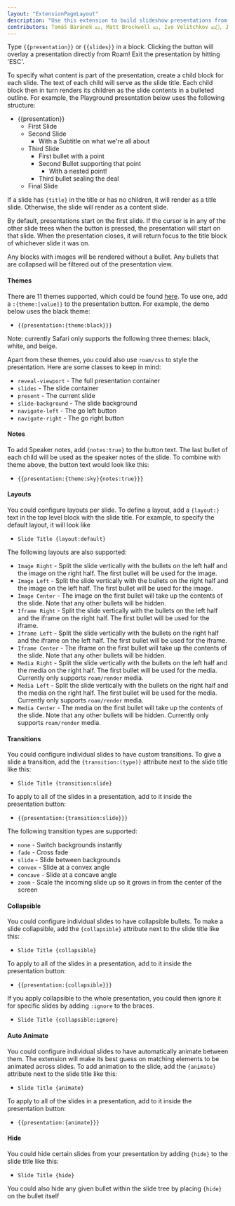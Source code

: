```yaml
---
layout: "ExtensionPageLayout"
description: "Use this extension to build slideshow presentations from within Roam!"
contributors: Tomáš Baránek 💵, Matt Brockwell 💵, Ivo Velitchkov 💵📓, Jerry Yu 💵, Abhay Prasanna 📓🤔, Adolfo Ramírez Corona 📓
---
```


Type `{{presentation}}` or `{{slides}}` in a block. Clicking the button will overlay a presentation directly from Roam! Exit the presentation by hitting 'ESC'.

To specify what content is part of the presentation, create a child block for each slide. The text of each child will serve as the slide title. Each child block then in turn renders its children as the slide contents in a bulleted outline. For example, the Playground presentation below uses the following structure:

- {{presentation}}
    - First Slide
    - Second Slide
        - With a Subtitle on what we're all about
    - Third Slide
        - First bullet with a point
        - Second Bullet supporting that point
            - With a nested point!
        - Third bullet sealing the deal
    - Final Slide

If a slide has `{title}` in the title or has no children, it will render as a title slide. Otherwise, the slide will render as a content slide.

By default, presentations start on the first slide. If the cursor is in any of the other slide trees when the button is pressed, the presentation will start on that slide. When the presentation closes, it will return focus to the title block of whichever slide it was on.

Any blocks with images will be rendered without a bullet. Any bullets that are collapsed will be filtered out of the presentation view.

#### Themes 

There are 11 themes supported, which could be found [here](https://revealjs.com/themes/). To use one, add a `:{theme:[value]}` to the presentation button. For example, the demo below uses the black theme:

- `{{presentation:{theme:black}}}`

Note: currently Safari only supports the following three themes: black, white, and beige.

Apart from these themes, you could also use `roam/css` to style the presentation. Here are some classes to keep in mind:
- `reveal-viewport` - The full presentation container
- `slides` - The slide container
- `present` - The current slide
- `slide-background` - The slide background
- `navigate-left` - The go left button
- `navigate-right` - The go right button

#### Notes

To add Speaker notes, add `{notes:true}` to the button text. The last bullet of each child will be used as the speaker notes of the slide. To combine with theme above, the button text would look like this:

- `{{presentation:{theme:sky}{notes:true}}}`

#### Layouts

You could configure layouts per slide. To define a layout, add a `{layout:}` text in the top level block with the slide title. For example, to specify the default layout, it will look like

- `Slide Title {layout:default}`

The following layouts are also supported:

- `Image Right` - Split the slide vertically with the bullets on the left half and the image on the right half. The first bullet will be used for the image.
- `Image Left` - Split the slide vertically with the bullets on the right half and the image on the left half. The first bullet will be used for the image.
- `Image Center` - The image on the first bullet will take up the contents of the slide. Note that any other bullets will be hidden.
- `Iframe Right` - Split the slide vertically with the bullets on the left half and the iframe on the right half. The first bullet will be used for the iframe.
- `Iframe Left` - Split the slide vertically with the bullets on the right half and the iframe on the left half. The first bullet will be used for the iframe.
- `Iframe Center` - The iframe on the first bullet will take up the contents of the slide. Note that any other bullets will be hidden.
- `Media Right` - Split the slide vertically with the bullets on the left half and the media on the right half. The first bullet will be used for the media. Currently only supports `roam/render` media.
- `Media Left` - Split the slide vertically with the bullets on the right half and the media on the right half. The first bullet will be used for the media. Currently only supports `roam/render` media.
- `Media Center` - The media on the first bullet will take up the contents of the slide. Note that any other bullets will be hidden. Currently only supports `roam/render` media.

#### Transitions

You could configure individual slides to have custom transitions. To give a slide a transition, add the `{transition:(type)}` attribute next to the slide title like this:

- `Slide Title {transition:slide}`

To apply to all of the slides in a presentation, add to it inside the presentation button:

- `{{presentation:{transition:slide}}}`

The following transition types are supported:

- `none` - Switch backgrounds instantly
- `fade` - Cross fade
- `slide` - Slide between backgrounds
- `convex` - Slide at a convex angle
- `concave` - Slide at a concave angle
- `zoom` - Scale the incoming slide up so it grows in from the center of the screen

#### Collapsible

You could configure individual slides to have collapsible bullets. To make a slide collapsible, add the `{collapsible}` attribute next to the slide title like this:

- `Slide Title {collapsible}`

To apply to all of the slides in a presentation, add to it inside the presentation button:

- `{{presentation:{collapsible}}}`

If you apply collapsible to the whole presentation, you could then ignore it for specific slides by adding `:ignore` to the braces.

- `Slide Title {collapsible:ignore}`

#### Auto Animate

You could configure individual slides to have automatically animate between them. The extension will make its best guess on matching elements to be animated across slides. To add animation to the slide, add the `{animate}` attribute next to the slide title like this:

- `Slide Title {animate}`

To apply to all of the slides in a presentation, add to it inside the presentation button:

- `{{presentation:{animate}}}`

#### Hide

You could hide certain slides from your presentation by adding `{hide}` to the slide title like this:

- `Slide Title {hide}`

You could also hide any given bullet within the slide tree by placing `{hide}` on the bullet itself
